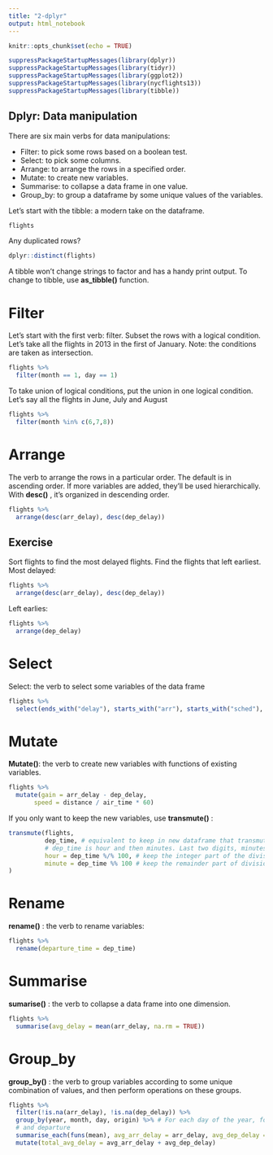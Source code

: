 ```yaml
---
title: "2-dplyr"
output: html_notebook
---
```


```r
knitr::opts_chunk$set(echo = TRUE)
```

```r
suppressPackageStartupMessages(library(dplyr))
suppressPackageStartupMessages(library(tidyr))
suppressPackageStartupMessages(library(ggplot2))
suppressPackageStartupMessages(library(nycflights13))
suppressPackageStartupMessages(library(tibble))
```

## Dplyr: Data manipulation

There are six main verbs for data manipulations:

* Filter: to pick some rows based on a boolean test.
* Select: to pick some columns.
* Arrange: to arrange the rows in a specified order.
* Mutate: to create new variables.
* Summarise: to collapse a data frame in one value.
* Group_by: to group a dataframe by some unique values of the variables. 

Let's start with the tibble: a modern take on the dataframe.

```r
flights
```

Any duplicated rows? 

```r
dplyr::distinct(flights)
```

A tibble won't change strings to factor and has a handy print output. To change to tibble, use
__as_tibble()__ function. 

# Filter

Let's start with the first verb: filter. Subset the rows with a logical condition. Let's take all the flights in 2013 in the first of January. Note: the conditions are taken as intersection. 

```r
flights %>%
  filter(month == 1, day == 1)
```

To take union of logical conditions, put the union in one logical condition. Let's say all the flights in June, July and August

```r
flights %>%
  filter(month %in% c(6,7,8))
```

# Arrange

The verb to arrange the rows in a particular order. The default is in ascending order. If more variables
are added, they'll be used hierarchically. With __desc()__ , it's organized in descending order.


```r
flights %>%
  arrange(desc(arr_delay), desc(dep_delay))
```

## Exercise

Sort flights to find the most delayed flights. Find the flights that left earliest. Most delayed:

```r
flights %>%
  arrange(desc(arr_delay), desc(dep_delay))
```

Left earlies:

```r
flights %>%
  arrange(dep_delay)
```

# Select

Select: the verb to select some variables of the data frame

```r
flights %>%
  select(ends_with("delay"), starts_with("arr"), starts_with("sched"), starts_with("dep"))
```

# Mutate

__Mutate()__: the verb to create new variables with functions of existing variables. 

```r
flights %>%
  mutate(gain = arr_delay - dep_delay,
       speed = distance / air_time * 60)
```

If you only want to keep the new variables, use __transmute()__ : 

```r
transmute(flights,
          dep_time, # equivalent to keep in new dataframe that transmutes creates
          # dep_time is hour and then minutes. Last two digits, minutes
          hour = dep_time %/% 100, # keep the integer part of the division
          minute = dep_time %% 100 # keep the remainder part of division
)
```

# Rename

__rename()__ : the verb to rename variables:

```r
flights %>%
  rename(departure_time = dep_time)
```

# Summarise

__sumarise()__ : the verb to collapse a data frame into one dimension. 

```r
flights %>%
  summarise(avg_delay = mean(arr_delay, na.rm = TRUE))
```

# Group_by

__group_by()__ : the verb to group variables according to some unique combination of values, and then perform operations on these groups.

```r
flights %>%
  filter(!is.na(arr_delay), !is.na(dep_delay)) %>%
  group_by(year, month, day, origin) %>% # For each day of the year, for each one of the 3 airports, compute the mean delay in both arrival 
  # and departure
  summarise_each(funs(mean), avg_arr_delay = arr_delay, avg_dep_delay = dep_delay) %>%
  mutate(total_avg_delay = avg_arr_delay + avg_dep_delay)
```



